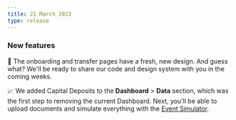 ```yaml
---
title: 21 March 2023
type: release
---
```


### New features

🎨 The onboarding and transfer pages have a fresh, new design.
And guess what?
We'll be ready to share our code and design system with you in the coming weeks.

📈 We added Capital Deposits to the **Dashboard** > **Data** section, which was the first step to removing the current Dashboard.
Next, you'll be able to upload documents and simulate everything with the [Event Simulator](/developers/tools/event-simulator).
